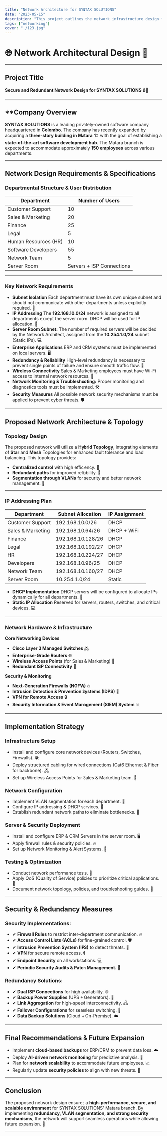 ```yaml
---
title: "Network Architecture for SYNTAX SOLUTIONS"
date: "2023-05-15"
description: "This project outlines the network infrastructure design for SYNTAX SOLUTIONS' new Matara branch, ensuring high performance, security, and scalability. The network is segmented into unique subnets for each department, with DHCP-assigned IPs for users and static IPs for servers. A secure and redundant topology is implemented to prevent single points of failure, while WiFi connectivity is provided for the Sales and Marketing team. Security measures include firewalls, VLANs, and monitoring tools for efficient network management. The design supports ERP and CRM systems, ensuring smooth business operations."
tags: ["networking"]
cover: "./123.jpg"
---
```


# 🌐 Network Architectural Design  🏢

---

## **Project Title**  
**Secure and Redundant Network Design for SYNTAX SOLUTIONS** 🔒🔄  

---

## **Company Overview  
**SYNTAX SOLUTIONS** is a leading privately-owned software company headquartered in **Colombo**. The company has recently expanded by acquiring a **three-story building in Matara** 🏗️ with the goal of establishing a **state-of-the-art software development hub**. The Matara branch is expected to accommodate approximately **150 employees** across various departments.  

---

## **Network Design Requirements & Specifications**  

### **Departmental Structure & User Distribution**  

| **Department**         | **Number of Users** |  
|-------------------------|---------------------|  
| Customer Support        | 10                  |  
| Sales & Marketing       | 20                  |  
| Finance                 | 25                  |  
| Legal                   | 5                   |  
| Human Resources (HR)    | 10                  |  
| Software Developers     | 55                  |  
| Network Team            | 5                   |  
| Server Room             | Servers + ISP Connections |  

---

### **Key Network Requirements**  

- **Subnet Isolation** Each department must have its own unique subnet and should not communicate with other departments unless explicitly required. 🚧  
- **IP Addressing** The **192.168.10.0/24** network is assigned to all departments except the server room. DHCP will be used for IP allocation. 📡  
- **Server Room Subnet:** The number of required servers will be decided by the Network Architect, assigned from the **10.254.1.0/24** subnet (Static IPs). 💻  
- **Enterprise Applications** ERP and CRM systems must be implemented on local servers. 🖥️  
- **Redundancy & Reliability** High-level redundancy is necessary to prevent single points of failure and ensure smooth traffic flow. 🔄  
- **Wireless Connectivity** Sales & Marketing employees must have Wi-Fi access to internal network resources. 📶  
- **Network Monitoring & Troubleshooting:** Proper monitoring and diagnostics tools must be implemented. 🛠️  
- **Security Measures** All possible network security mechanisms must be applied to prevent cyber threats. 🛡️  

---

## **Proposed Network Architecture & Topology**  

### **Topology Design**  
The proposed network will utilize a **Hybrid Topology**, integrating elements of **Star** and **Mesh** Topologies for enhanced fault tolerance and load balancing. This topology provides:  
- **Centralized control** with high efficiency. 🎯  
- **Redundant paths** for improved reliability. 🔄  
- **Segmentation through VLANs** for security and better network management. 🚧  

---

### **IP Addressing Plan**  

| **Department**         | **Subnet Allocation**   | **IP Assignment** |  
|-------------------------|-------------------------|-------------------|  
| Customer Support        | 192.168.10.0/26         | DHCP              |  
| Sales & Marketing       | 192.168.10.64/26        | DHCP + WiFi       |  
| Finance                 | 192.168.10.128/26       | DHCP              |  
| Legal                   | 192.168.10.192/27       | DHCP              |  
| HR                      | 192.168.10.224/27       | DHCP              |  
| Developers              | 192.168.10.96/25        | DHCP              |  
| Network Team            | 192.168.10.160/27       | DHCP              |  
| Server Room             | 10.254.1.0/24           | Static            |  

- **DHCP Implementation** DHCP servers will be configured to allocate IPs dynamically for all departments. 📡  
- **Static IP Allocation** Reserved for servers, routers, switches, and critical devices. 💻  

--- 

### **Network Hardware & Infrastructure**  

**Core Networking Devices**  
- **Cisco Layer 3 Managed Switches** 🖧  
- **Enterprise-Grade Routers** 🌐  
- **Wireless Access Points** (for Sales & Marketing) 📶  
- **Redundant ISP Connectivity** 🔄  

**Security & Monitoring**  
- **Next-Generation Firewalls (NGFW)** 🔥  
- **Intrusion Detection & Prevention Systems (IDPS)** 🚨  
- **VPN for Remote Access** 🔒  
- **Security Information & Event Management (SIEM) System** 📊  

---

## **Implementation Strategy**  

### **Infrastructure Setup**  
- Install and configure core network devices (Routers, Switches, Firewalls). 🛠️  
- Deploy structured cabling for wired connections (Cat6 Ethernet & Fiber for backbone). 🖧  
- Set up Wireless Access Points for Sales & Marketing team. 📶  

### **Network Configuration**  
- Implement VLAN segmentation for each department. 🚧  
- Configure IP addressing & DHCP services. 📡  
- Establish redundant network paths to eliminate bottlenecks. 🔄  

### **Server & Security Deployment**  
- Install and configure ERP & CRM Servers in the server room. 🖥️  
- Apply firewall rules & security policies. 🔥  
- Set up Network Monitoring & Alert Systems. 🚨  

### **Testing & Optimization**  
- Conduct network performance tests. 🧪  
- Apply QoS (Quality of Service) policies to prioritize critical applications. 🎯  
- Document network topology, policies, and troubleshooting guides. 📄  

---

## **Security & Redundancy Measures**  

### **Security Implementations:**  
- ✔ **Firewall Rules** to restrict inter-department communication. 🔥  
- ✔ **Access Control Lists (ACLs)** for fine-grained control. 🛡️  
- ✔ **Intrusion Prevention System (IPS)** to detect threats. 🚨  
- ✔ **VPN** for secure remote access. 🔒  
- ✔ **Endpoint Security** on all workstations. 💻  
- ✔ **Periodic Security Audits & Patch Management.** 🔄  

### **Redundancy Solutions:**  
- ✔ **Dual ISP Connections** for high availability. 🌐  
- ✔ **Backup Power Supplies** (UPS + Generators). 🔋  
- ✔ **Link Aggregation** for high-speed interconnectivity. 🖧  
- ✔ **Failover Configurations** for seamless switching. 🔄  
- ✔ **Data Backup Solutions** (Cloud + On-Premise). ☁️  

---

## **Final Recommendations & Future Expansion**  
- Implement **cloud-based backups** for ERP/CRM to prevent data loss. ☁️  
- Deploy **AI-driven network monitoring** for predictive analysis. 🤖  
- Plan for **network scalability** to accommodate future employees. 📈  
- Regularly update **security policies** to align with new threats. 🔄  

---

## **Conclusion**  
The proposed network design ensures a **high-performance, secure, and scalable environment** for SYNTAX SOLUTIONS' Matara branch. By implementing **redundancy, VLAN segmentation, and strong security mechanisms**, the network will support seamless operations while allowing future expansion. 🚀  

--- 